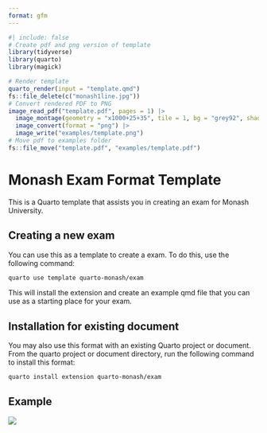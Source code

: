```yaml
---
format: gfm
---
```


<!-- README.md is generated from README.qmd. Please edit that file -->

```r
#| include: false
# Create pdf and png version of template
library(tidyverse)
library(quarto)
library(magick)

# Render template
quarto_render(input = "template.qmd")
fs::file_delete(c("monash1line.jpg"))
# Convert rendered PDF to PNG
image_read_pdf("template.pdf", pages = 1) |>
  image_montage(geometry = "x1000+25+35", tile = 1, bg = "grey92", shadow = TRUE) |>
  image_convert(format = "png") |>
  image_write("examples/template.png")
# Move pdf to examples folder
fs::file_move("template.pdf", "examples/template.pdf")
```

# Monash Exam Format Template

This is a Quarto template that assists you in creating an exam for Monash University.

## Creating a new exam

You can use this as a template to create a exam.
To do this, use the following command:

```bash
quarto use template quarto-monash/exam
```

This will install the extension and create an example qmd file that you can use as a starting place for your exam.

## Installation for existing document

You may also use this format with an existing Quarto project or document.
From the quarto project or document directory, run the following command to install this format:

```bash
quarto install extension quarto-monash/exam
```

## Example

[![](examples/template.png)](examples/template.pdf)
